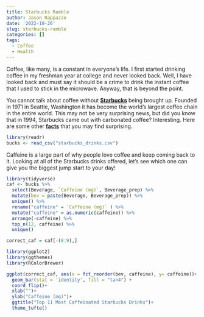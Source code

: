 ```yaml
---
title: Starbucks Ramble
author: Jason Rappazzo
date: '2022-10-26'
slug: starbucks-ramble
categories: []
tags:
  - Coffee
  - Health
---
```


Coffee, like many, is a constant in everyone's life. I first started drinking coffee in my freshman year at college and never looked back. Well, I have looked back and must say it should be a crime to drink the instant coffee that I used to stick in the microwave. Anyway, that is beyond the point.
  
You cannot talk about coffee without [**Starbucks**](https://www.starbucks.com/) being brought up. Founded in 1971 in Seattle, Washington it has become the world's largest coffee chain in the entire world. This may not be very surprising news, but did you know that in 1994, Starbucks came out with carbonated coffee? Interesting. Here are some other [**facts**](https://stories.starbucks.com/stories/2021/10-things-you-did-not-know-about-starbucks/) that you may find surprising.




```r
library(readr)
bucks <- read_csv("starbucks_drinks.csv")
```

Caffeine is a large part of why people love coffee and keep coming back to it. Looking at all of the Starbucks drinks offered, let's see which one can give you the biggest jump start to your day!

```r
library(tidyverse)
caf <- bucks %>% 
  select(Beverage, `Caffeine (mg)`, Beverage_prep) %>% 
  mutate(bev = paste(Beverage, Beverage_prep)) %>% 
  unique() %>% 
  rename("caffeine" = `Caffeine (mg)` ) %>% 
  mutate("caffeine" = as.numeric(caffeine)) %>% 
  arrange(-caffeine) %>% 
  top_n(12, caffeine) %>% 
  unique()

correct_caf = caf[-(8:9),]

library(ggplot2)
library(ggthemes)
library(RColorBrewer)

ggplot(correct_caf, aes(x = fct_reorder(bev, caffeine), y= caffeine))+
  geom_bar(stat = 'identity', fill = "tan4") +
  coord_flip()+
  xlab("")+
  ylab("Caffeine (mg)")+
  ggtitle("Top 11 Most Caffeinated Starbucks Drinks")+
  theme_tufte()
```

